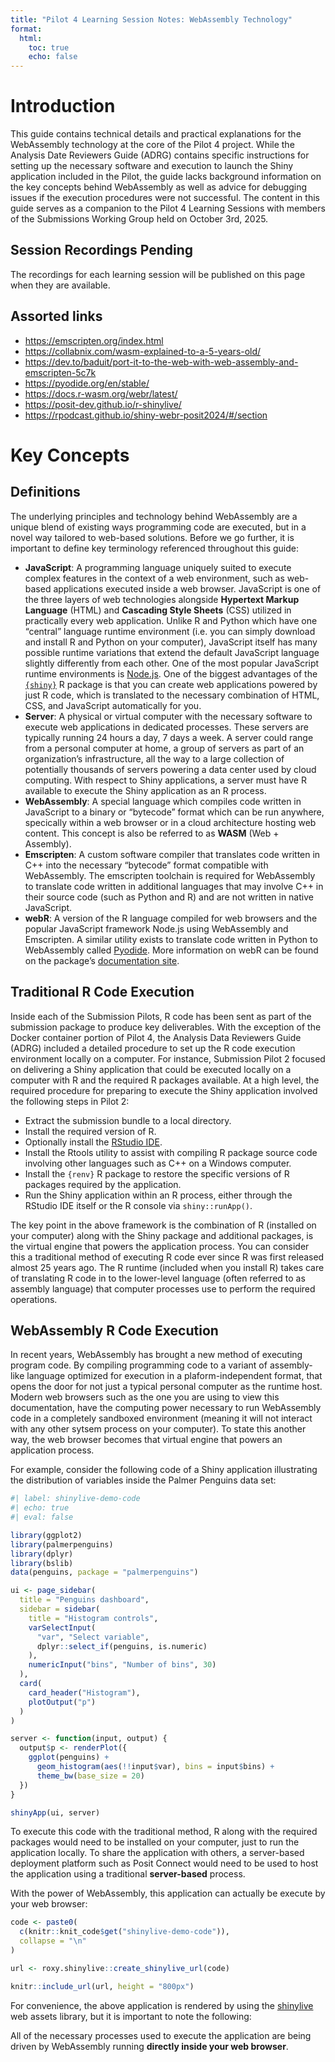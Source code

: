 ```yaml
---
title: "Pilot 4 Learning Session Notes: WebAssembly Technology"
format:
  html:
    toc: true
    echo: false
---
```


# Introduction

This guide contains technical details and practical explanations for the WebAssembly technology at the core of the Pilot 4 project. While the Analysis Date Reviewers Guide (ADRG) contains specific instructions for setting up the necessary software and execution to launch the Shiny application included in the Pilot, the guide lacks background information on the key concepts behind WebAssembly as well as advice for debugging issues if the execution procedures were not successful. The content in this guide serves as a companion to the Pilot 4 Learning Sessions with members of the Submissions Working Group held on October 3rd, 2025.

::: {.callout-warning collapse="false"}
## Session Recordings Pending

The recordings for each learning session will be published on this page when they are available.
:::


::: {.callout-tip collapse="false"}
## Assorted links

* <https://emscripten.org/index.html>
* <https://collabnix.com/wasm-explained-to-a-5-years-old/>
* <https://dev.to/baduit/port-it-to-the-web-with-web-assembly-and-emscripten-5c7k>
* <https://pyodide.org/en/stable/>
* <https://docs.r-wasm.org/webr/latest/>
* <https://posit-dev.github.io/r-shinylive/>
* <https://rpodcast.github.io/shiny-webr-posit2024/#/section>

:::

# Key Concepts

## Definitions

The underlying principles and technology behind WebAssembly are a unique blend of existing ways programming code are executed, but in a novel way tailored to web-based solutions. Before we go further, it is important to define key terminology referenced throughout this guide:

* __JavaScript__: A programming language uniquely suited to execute complex features in the context of a web environment, such as web-based applications executed inside a web browser. JavaScript is one of the three layers of web technologies alongside **Hypertext Markup Language** (HTML) and **Cascading Style Sheets** (CSS) utilized in practically every web application. Unlike R and Python which have one "central" language runtime environment (i.e. you can simply download and install R and Python on your computer), JavaScript itself has many possible runtime variations that extend the default JavaScript language slightly differently from each other. One of the most popular JavaScript runtime environments is [Node.js](https://nodejs.org/en/). One of the biggest advantages of the [`{shiny}`](https://shiny.posit.co) R package is that you can create web applications powered by just R code, which is translated to the necessary combination of HTML, CSS, and JavaScript automatically for you. 
* __Server__: A physical or virtual computer with the necessary software to execute web applications in dedicated processes. These servers are typically running 24 hours a day, 7 days a week. A server could range from a personal computer at home, a group of servers as part of an organization's infrastructure, all the way to a large collection of potentially thousands of servers powering a data center used by cloud computing. With respect to Shiny applications, a server must have R available to execute the Shiny application as an R process.
* __WebAssembly__:  A special language which compiles code written in JavaScript to a binary or "bytecode" format which can be run anywhere, specically within a web browser or in a cloud architecture hosting web content. This concept is also be referred to as **WASM** (Web + Assembly).
* __Emscripten__: A custom software compiler that translates code written in C++ into the necessary "bytecode" format compatible with WebAssembly. The emscripten toolchain is required for WebAssembly to translate code written in additional languages that may involve C++ in their source code (such as Python and R) and are not written in native JavaScript.
* __webR__: A version of the R language compiled for web browsers and the popular JavaScript framework Node.js using WebAssembly and Emscripten. A similar utility exists to translate code written in Python to WebAssembly called [Pyodide](https://pyodide.org/en/stable/). More information on webR can be found on the package's [documentation site](https://docs.r-wasm.org/webr/latest/).

## Traditional R Code Execution

Inside each of the Submission Pilots, R code has been sent as part of the submission package to produce key deliverables. With the exception of the Docker container portion of Pilot 4, the Analysis Data Reviewers Guide (ADRG) included a detailed procedure to set up the R code execution environment locally on a computer. For instance, Submission Pilot 2 focused on delivering a Shiny application that could be executed locally on a computer with R and the required R packages available. At a high level, the required procedure for preparing to execute the Shiny application involved the following steps in Pilot 2:

* Extract the submission bundle to a local directory.
* Install the required version of R.
* Optionally install the [RStudio IDE](https://posit.co/products/open-source/rstudio/?sid=1).
* Install the Rtools utility to assist with compiling R package source code involving other languages such as C++ on a Windows computer.
* Install the `{renv}` R package to restore the specific versions of R packages required by the application.
* Run the Shiny application within an R process, either through the RStudio IDE itself or the R console via `shiny::runApp()`.

The key point in the above framework is the combination of R (installed on your computer) along with the Shiny package and additional packages, is the virtual engine that powers the application process. You can consider this a traditional method of executing R code ever since R was first released almost 25 years ago. The R runtime (included when you install R) takes care of translating R code in to the lower-level language (often referred to as assembly language) that computer processes use to perform the required operations.

## WebAssembly R Code Execution

In recent years, WebAssembly has brought a new method of executing program code. By compiling programming code to a variant of assembly-like language optimized for execution in a plaform-independent format, that opens the door for not just a typical personal computer as the runtime host. Modern web browsers such as the one you are using to view this documentation, have the computing power necessary to run WebAssembly code in a completely sandboxed environment (meaning it will not interact with any other sytsem process on your computer). To state this another way, the web browser becomes that virtual engine that powers an application process.

For example, consider the following code of a Shiny application illustrating the distribution of variables inside the Palmer Penguins data set:

```r
#| label: shinylive-demo-code
#| echo: true
#| eval: false

library(ggplot2)
library(palmerpenguins)
library(dplyr)
library(bslib)
data(penguins, package = "palmerpenguins")

ui <- page_sidebar(
  title = "Penguins dashboard",
  sidebar = sidebar(
    title = "Histogram controls",
    varSelectInput(
      "var", "Select variable",
      dplyr::select_if(penguins, is.numeric)
    ),
    numericInput("bins", "Number of bins", 30)
  ),
  card(
    card_header("Histogram"),
    plotOutput("p")
  )
)

server <- function(input, output) {
  output$p <- renderPlot({
    ggplot(penguins) +
      geom_histogram(aes(!!input$var), bins = input$bins) +
      theme_bw(base_size = 20)
  })
}

shinyApp(ui, server)
```

To execute this code with the traditional method, R along with the required packages would need to be installed on your computer, just to run the application locally. To share the application with others, a server-based deployment platform such as Posit Connect would need to be used to host the application using a traditional **server-based** process. 

With the power of WebAssembly, this application can actually be execute by your web browser:

```r
code <- paste0(
  c(knitr::knit_code$get("shinylive-demo-code")),
  collapse = "\n"
)

url <- roxy.shinylive::create_shinylive_url(code)
```

```r
knitr::include_url(url, height = "800px")
```

For convenience, the above application is rendered by using the [shinylive](https://github.com/posit-dev/shinylive) web assets library, but it is important to note the following:

::: {.callout-tip collapse="false"}
All of the necessary processes used to execute the application are being driven by WebAssembly running **directly inside your web browser**.
:::

